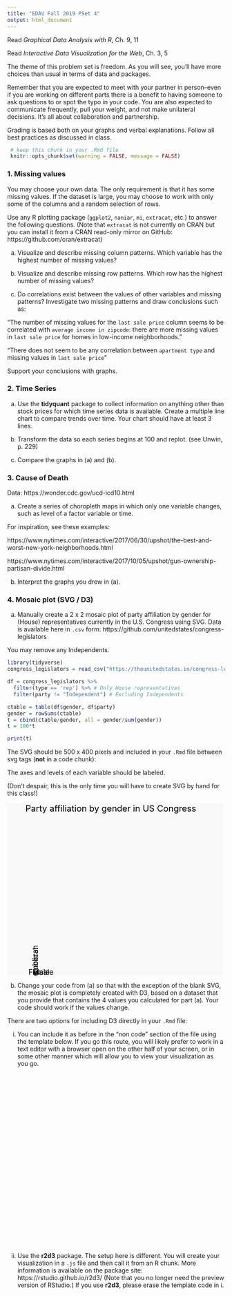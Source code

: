 ```yaml
---
title: "EDAV Fall 2019 PSet 4"
output: html_document
---
```


Read *Graphical Data Analysis with R*, Ch. 9, 11

Read *Interactive Data Visualization for the Web*, Ch. 3, 5

The theme of this problem set is freedom. As you will see, you'll have more choices than usual in terms of data and packages. 

Remember that you are expected to meet with your partner in person--even if you are working on different parts there is a benefit to having someone to ask questions to or spot the typo in your code. You are also expected to communicate frequently, pull your weight, and not make unilateral decisions. It's all about collaboration and partnership.

Grading is based both on your graphs and verbal explanations. Follow all best practices as discussed in class.

```r
 # keep this chunk in your .Rmd file
 knitr::opts_chunk$set(warning = FALSE, message = FALSE)
```
    
### 1. Missing values

You may choose your own data. The only requirement is that it has some missing values.  If the dataset is large, you may choose to work with only some of the columns and a random selection of rows.

Use any R plotting package (`ggplot2`, `naniar`, `mi`, `extracat`, etc.) to answer the following questions. (Note that `extracat` is not currently on CRAN but you can install it from a CRAN read-only mirror on GitHub: https://github.com/cran/extracat)

(a) Visualize and describe missing column patterns. Which variable has the highest number of missing values? 

(b) Visualize and describe missing row patterns. Which row has the highest number of missing values? 

(c) Do correlations exist between the values of other variables and missing patterns? Investigate two missing patterns and draw conclusions such as:

"The number of missing values for the `last sale price` column seems to be correlated with `average income in zipcode`: there are more missing values in `last sale price` for homes in low-income neighborhoods." 

"There does not seem to be any correlation between `apartment type` and missing values in `last sale price`"

Support your conclusions with graphs. 

### 2. Time Series

(a) Use the **tidyquant** package to collect information on anything other than stock prices for which time series data is available. Create a multiple line chart to compare trends over time. Your chart should have at least 3 lines.


(b) Transform the data so each series begins at 100 and replot. (see Unwin, p. 229)


(c) Compare the graphs in (a) and (b).

### 3. Cause of Death

Data: https://wonder.cdc.gov/ucd-icd10.html

(a) Create a series of choropleth maps in which only one variable changes, such as level of a factor variable or time.

For inspiration, see these examples:

https://www.nytimes.com/interactive/2017/06/30/upshot/the-best-and-worst-new-york-neighborhoods.html

https://www.nytimes.com/interactive/2017/10/05/upshot/gun-ownership-partisan-divide.html

(b) Interpret the graphs you drew in (a).

### 4. Mosaic plot (SVG / D3)

(a) Manually create a 2 x 2 mosaic plot of party affiliation by gender for (House) representatives currently in the U.S. Congress using SVG. Data is available here in `.csv` form: https://github.com/unitedstates/congress-legislators

You may remove any Independents. 

```r
library(tidyverse)
congress_legislators = read_csv("https://theunitedstates.io/congress-legislators/legislators-current.csv")

df = congress_legislators %>% 
  filter(type == 'rep') %>% # Only House representatives
  filter(party != "Independent") # Excluding Independents

ctable = table(df$gender, df$party)
gender = rowSums(ctable)
t = cbind(ctable/gender, all = gender/sum(gender))
t = 100*t

print(t)  
```

The SVG should be 500 x 400 pixels and included in your `.Rmd` file between svg tags (**not** in a code chunk):

The axes and levels of each variable should be labeled.

(Don't despair, this is the only time you will have to create SVG by hand for this class!)

<svg width="500" height="400" viewBox="0 0 125 100" xmlns="http://www.w3.org/2000/svg">
  <!-- Background fill of the whole area -->
  <rect width="100%" height="100%" fill="#f9f9f9"></rect>
  <!-- Title -->
  <g> 
    <text x="60" y="5" font-size="5" text-anchor="middle">Party affiliation by gender in US Congress</text>
  </g>
  <!-- Mosaic area (drawn in 100x100 square, then scaled to fit the canvas), -->
  <g transform="scale(0.85) translate(23,10)">
    <!-- Square 100x100 -->
    <g stroke="#f9f9f9" stroke-width="0.5" transform=""> 
      <g>
        <rect x="0" y="0" height="`r t[['M', 'Republican']]`" width="`r t[['M','all']]`" fill="red"></rect>
        <rect x="0" y="`r t[['M', 'Republican']]`" height="`r t[['M', 'Democrat']]`" width="`r t[['M','all']]`" fill="#00AEF3"></rect>
      </g> 
      <g> 
        <rect x="`r t[['M','all']]`" y="0" height="`r t[['F', 'Republican']]`" width="`r t[['F','all']]`" fill="red"></rect> 
        <rect x="`r t[['M','all']]`" y="`r t[['F', 'Republican']]`" height="`r t[['F', 'Democrat']]`" width="`r t[['F','all']]`" fill="#00AEF3"></rect> 
      </g> 
    </g> 
    <!-- Horizontal axis labels -->
    <g transform="translate(0, 107)"> 
      <text x="`r t[['M','all']]/2`" y="0" font-size="5" text-anchor="middle">Male</text> 
      <text x="`r t[['M','all']] + t[['F','all']]/2`" y="0" font-size="5" text-anchor="middle">Female</text> 
    </g>
    <!-- Vertical axis labels -->
    <g transform="translate(0, 100) rotate(-90) translate(0, -2)"> 
      <text x="`r t[['M','Democrat']]/2`" y="0" font-size="5" text-anchor="middle">Democrat</text> 
      <text x="`r t[['M','Democrat']] + t[['M','Republican']]/2`" y="0" font-size="5" text-anchor="middle">Republican</text> 
    </g>
  </g>
</svg>


(b) Change your code from (a) so that with the exception of the blank SVG, the mosaic plot is completely created with D3, based on a dataset that you provide that contains the 4 values you calculated for part (a). Your code should work if the values change.

There are two options for including D3 directly in your `.Rmd` file:

  i. You can include it as before in the "non code" section of the file using the template below. If you go this route, you will likely prefer to work in a text editor with a browser open on the other half of your screen, or in some other manner which will allow you to view your visualization as you go.

<svg id="partb" width="500" height="400">
</svg>

<script src="https://d3js.org/d3.v5.min.js"></script>

<script>

*Your JavaScript/D3 code goes here.*

</script>

  ii. Use the **r2d3** package. The setup here is different.  You will create your visualization in a `.js` file and then call it from an R chunk. More information is available on the package site: https://rstudio.github.io/r2d3/ (Note that you no longer need the preview version of RStudio.) If you use **r2d3**, please erase the template code in i.


